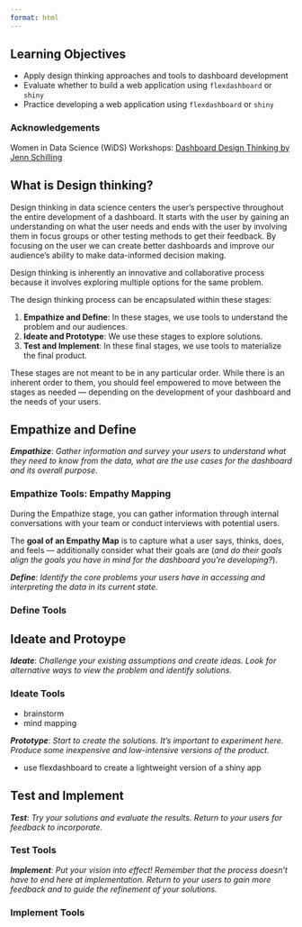 ```yaml
---
format: html
---
```


## Learning Objectives {.unnumbered}

- Apply design thinking approaches and tools to dashboard development
- Evaluate whether to build a web application using `flexdashboard` or `shiny`
- Practice developing a web application using `flexdashboard` or `shiny`


::: {.callout-note icon=false}
### Acknowledgements
Women in Data Science (WiDS) Workshops: [Dashboard Design Thinking by Jenn Schilling](https://youtu.be/xd-V-ikReDI?si=hrX3TUS4MSVL3tn-)
:::

## What is Design thinking?

Design thinking in data science centers the user's perspective throughout the entire development of a dashboard. It starts with the user by gaining an understanding on what the user needs and ends with the user by involving them in focus groups or other testing methods to get their feedback. By focusing on the user we can create better dashboards and improve our audience's ability to make data-informed decision making. 

Design thinking is inherently an innovative and collaborative process because it involves exploring multiple options for the same problem. 

The design thinking process can be encapsulated within these stages:

1. **Empathize and Define**: In these stages, we use tools to understand the problem and our audiences.
2. **Ideate and Prototype**: We use these stages to explore solutions.
3. **Test and Implement**: In these final stages, we use tools to materialize the final product.

These stages are not meant to be in any particular order. While there is an inherent order to them, you should feel empowered to move between the stages as needed --- depending on the development of your dashboard and the needs of your users.


## Empathize and Define

::: {.callout-caution appearance="minimal"}
***Empathize***: *Gather information and survey your users to understand what they need to know from the data, what are the use cases for the dashboard and its overall purpose.*
:::

### Empathize Tools: Empathy Mapping {.unnumbered}

During the Empathize stage, you can gather information through internal conversations with your team or conduct interviews with potential users.

The **goal of an Empathy Map** is to capture what a user says, thinks, does, and feels --- additionally consider what their goals are (*and do their goals align the goals you have in mind for the dashboard you're developing?*).

::: {.callout-caution appearance="minimal"}
***Define***: *Identify the core problems your users have in accessing and interpreting the data in its current state.*
:::

### Define Tools {.unnumbered}



## Ideate and Protoype

::: {.callout-caution appearance="minimal"}
***Ideate***: *Challenge your existing assumptions and create ideas. Look for alternative ways to view the problem and identify solutions.*
:::

### Ideate Tools {.unnumbered}

- brainstorm
- mind mapping

::: {.callout-caution appearance="minimal"}
***Prototype***: *Start to create the solutions. It's important to experiment here. Produce some inexpensive and low-intensive versions of the product.*
:::

- use flexdashboard to create a lightweight version of a shiny app

## Test and Implement

::: {.callout-caution appearance="minimal"}
***Test***: *Try your solutions and evaluate the results. Return to your users for feedback to incorporate.*
:::

### Test Tools {.unnumbered}


::: {.callout-caution appearance="minimal"}
***Implement***: *Put your vision into effect! Remember that the process doesn't have to end here at implementation. Return to your users to gain more feedback and to guide the refinement of your solutions.*
:::

### Implement Tools {.unnumbered}



